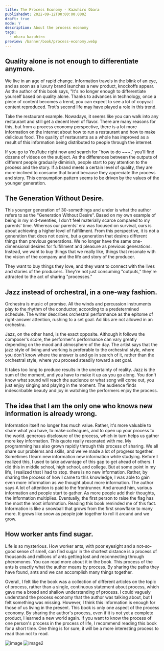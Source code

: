 ```yaml
---
title: The Process Economy - Kazuhiro Obara
publishedAt: 2022-09-12T00:00:00.000Z
draft: true
mode: Y
description: About the process economy
tags:
  - obara kazuhiro
preview: /banner/book/process-economy.webp
---
```


<Youtube id="3GIuoo_z0xQ" />

## Quality alone is not enough to differentiate anymore.

We live in an age of rapid change. Information travels in the blink of an eye, and as soon as a luxury brand launches a new product, knockoffs appear.
As the author of this book says, "It's no longer enough to differentiate yourself based on quality alone.
Thanks to advances in technology, once a piece of content becomes a trend, you can expect to see a lot of copycat content reproduced.
Trot's second life may have played a role in this trend.

Take the restaurant example. Nowadays, it seems like you can walk into any restaurant and still get a decent level of flavor. There are many reasons for this, but from a process economy perspective, there is a lot more information on the internet about how to run a restaurant and how to make delicious food.
The quality of restaurants as a whole has improved as a result of this information being distributed to people through the internet.

If you go to YouTube right now and search for "how to do ~~~," you'll find dozens of videos on the subject.
As the differences between the outputs of different people gradually diminish, people start to pay attention to the process and the story.
If a brand meets a certain level of quality, they are more inclined to consume that brand because they appreciate the process and story.
This consumption pattern seems to be driven by the values of the younger generation.

## The Generation Without Desire.

This younger generation of 30-somethings and under is what the author refers to as the "Generation Without Desire".
Based on my own example of being in my mid-twenties, I don't feel materially scarce compared to my parents' time.
Whereas our parents' era was focused on survival, ours is about achieving a higher level of fulfillment.
From this perspective, it is not a generation that does not desire, but a generation that desires different things than previous generations.
We no longer have the same one-dimensional desires for fulfillment and pleasure as previous generations.
Instead, we want to buy things that we really like, things that resonate with the vision of the company and the life and story of the producer.

<Callout type="info">
  They want to buy things they love, and they want to connect with the lives and stories of the producers.
  They're not just consuming "outputs," they're attracted to the act of sharing "processes."
</Callout>

## Jazz instead of orchestral, in a one-way fashion.

Orchestra is music of promise. All the winds and percussion instruments play to the rhythm of the conductor, according to a predetermined schedule. The writer describes orchestral performance as the epitome of right-answer attention, rushing to a set goal. Ad libs are not allowed in an orchestra.

Jazz, on the other hand, is the exact opposite. Although it follows the composer's score, the performer's performance can vary greatly depending on the mood and atmosphere of the day. The artist says that the jazz style of living and working is preferable to the orchestral style, where you don't know where the answer is and go in search of it, rather than the orchestral style, where you proceed steadily toward a set goal.

It takes too long to produce results in the uncertainty of reality. Jazz is the sum of the moment, and you have to make it up as you go along. You don't know what sound will reach the audience or what song will come out, you just enjoy singing and playing in the moment. The audience finds indescribable beauty and joy in watching the performers enjoy the process.

## The idea that I am the only one who knows new information is already wrong.

<Callout type="info">
  Information itself no longer has much value. Rather, it's more valuable to share what you have, to make colleagues, and to open up your process to the world.
  generous disclosure of the process, which in turn helps us gather more key information.
</Callout>
This quote really resonated with me. My programming has also grown rapidly through this process of sharing. We all share our
problems and skills, and we've made a lot of progress together. Sometimes I learn new information
new information while studying. Before I realized this, I used to take advantage of this gap to get ahead of others.
I did this in middle school, high school, and college. But at some point in my life, I realized that I had to stop. there is no new
information. Rather, by sharing the process of how I came to this knowledge, I was able to gain even more information as we thought about
more information. The author says

<Callout type="info">
  A lot of attention is paid to the frontrunner. And around him, various information and people start to gather.
  As more people add their thoughts, the information multiplies. Eventually, the first person to raise the flag has the most
  the most information.
</Callout>
Reading this book reminded me of this fact. Information is like a snowball that grows from the first snowflake to many more.
It grows like snow as people join together to roll it around and we grow.

## How worker ants find sugar.

Life is so mysterious. How worker ants, with poor eyesight and a not-so-good sense of smell, can find sugar in the shortest distance is a process of thousands and millions of ants getting lost and reconnecting through pheromones. You can read more about it in the book. This process of the ants is exactly what the author means by process. By sharing the paths they have found, ants and we can accomplish many things together.

Overall, I felt like the book was a collection of different articles on the topic of process, rather than a single, continuous statement about process, which gave me a broad and shallow understanding of process. I could vaguely understand the process economy that the author was talking about, but I felt something was missing. However, I think this information is enough for those of us living in the present. This book is only one aspect of the process economy. By sharing the author's process, even if it is not yet a complete product, I learned a new world again. If you want to know the process of one person's process in the process of life, I recommend reading this book for a short time. One thing is for sure, it will be a more interesting process to read than not to read.

<Parallel>![image](./image.webp) ![image2](./image2.webp)</Parallel>
